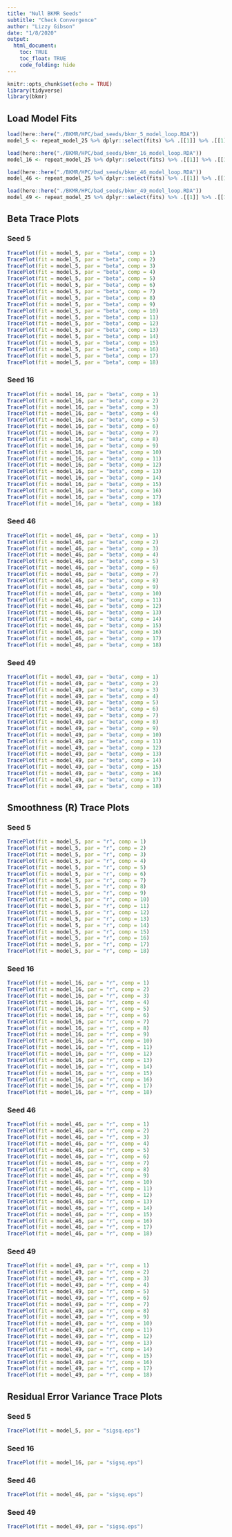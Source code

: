 ```yaml
---
title: "Null BKMR Seeds"
subtitle: "Check Convergence"
author: "Lizzy Gibson"
date: "1/8/2020"
output: 
  html_document:
    toc: TRUE
    toc_float: TRUE
    code_folding: hide
---
```


```r
knitr::opts_chunk$set(echo = TRUE)
library(tidyverse)
library(bkmr)
```

## Load Model Fits

```r
load(here::here("./BKMR/HPC/bad_seeds/bkmr_5_model_loop.RDA"))
model_5 <- repeat_model_25 %>% dplyr::select(fits) %>% .[[1]] %>% .[[1]]
```

```r
load(here::here("./BKMR/HPC/bad_seeds/bkmr_16_model_loop.RDA"))
model_16 <- repeat_model_25 %>% dplyr::select(fits) %>% .[[1]] %>% .[[1]]
```

```r
load(here::here("./BKMR/HPC/bad_seeds/bkmr_46_model_loop.RDA"))
model_46 <- repeat_model_25 %>% dplyr::select(fits) %>% .[[1]] %>% .[[1]]
```

```r
load(here::here("./BKMR/HPC/bad_seeds/bkmr_49_model_loop.RDA"))
model_49 <- repeat_model_25 %>% dplyr::select(fits) %>% .[[1]] %>% .[[1]]
```

## Beta Trace Plots

### Seed 5

```r
TracePlot(fit = model_5, par = "beta", comp = 1)
TracePlot(fit = model_5, par = "beta", comp = 2)
TracePlot(fit = model_5, par = "beta", comp = 3)
TracePlot(fit = model_5, par = "beta", comp = 4)
TracePlot(fit = model_5, par = "beta", comp = 5)
TracePlot(fit = model_5, par = "beta", comp = 6)
TracePlot(fit = model_5, par = "beta", comp = 7)
TracePlot(fit = model_5, par = "beta", comp = 8)
TracePlot(fit = model_5, par = "beta", comp = 9)
TracePlot(fit = model_5, par = "beta", comp = 10)
TracePlot(fit = model_5, par = "beta", comp = 11)
TracePlot(fit = model_5, par = "beta", comp = 12)
TracePlot(fit = model_5, par = "beta", comp = 13)
TracePlot(fit = model_5, par = "beta", comp = 14)
TracePlot(fit = model_5, par = "beta", comp = 15)
TracePlot(fit = model_5, par = "beta", comp = 16)
TracePlot(fit = model_5, par = "beta", comp = 17)
TracePlot(fit = model_5, par = "beta", comp = 18)
```

### Seed 16

```r
TracePlot(fit = model_16, par = "beta", comp = 1)
TracePlot(fit = model_16, par = "beta", comp = 2)
TracePlot(fit = model_16, par = "beta", comp = 3)
TracePlot(fit = model_16, par = "beta", comp = 4)
TracePlot(fit = model_16, par = "beta", comp = 5)
TracePlot(fit = model_16, par = "beta", comp = 6)
TracePlot(fit = model_16, par = "beta", comp = 7)
TracePlot(fit = model_16, par = "beta", comp = 8)
TracePlot(fit = model_16, par = "beta", comp = 9)
TracePlot(fit = model_16, par = "beta", comp = 10)
TracePlot(fit = model_16, par = "beta", comp = 11)
TracePlot(fit = model_16, par = "beta", comp = 12)
TracePlot(fit = model_16, par = "beta", comp = 13)
TracePlot(fit = model_16, par = "beta", comp = 14)
TracePlot(fit = model_16, par = "beta", comp = 15)
TracePlot(fit = model_16, par = "beta", comp = 16)
TracePlot(fit = model_16, par = "beta", comp = 17)
TracePlot(fit = model_16, par = "beta", comp = 18)
```

### Seed 46

```r
TracePlot(fit = model_46, par = "beta", comp = 1)
TracePlot(fit = model_46, par = "beta", comp = 2)
TracePlot(fit = model_46, par = "beta", comp = 3)
TracePlot(fit = model_46, par = "beta", comp = 4)
TracePlot(fit = model_46, par = "beta", comp = 5)
TracePlot(fit = model_46, par = "beta", comp = 6)
TracePlot(fit = model_46, par = "beta", comp = 7)
TracePlot(fit = model_46, par = "beta", comp = 8)
TracePlot(fit = model_46, par = "beta", comp = 9)
TracePlot(fit = model_46, par = "beta", comp = 10)
TracePlot(fit = model_46, par = "beta", comp = 11)
TracePlot(fit = model_46, par = "beta", comp = 12)
TracePlot(fit = model_46, par = "beta", comp = 13)
TracePlot(fit = model_46, par = "beta", comp = 14)
TracePlot(fit = model_46, par = "beta", comp = 15)
TracePlot(fit = model_46, par = "beta", comp = 16)
TracePlot(fit = model_46, par = "beta", comp = 17)
TracePlot(fit = model_46, par = "beta", comp = 18)
```

### Seed 49

```r
TracePlot(fit = model_49, par = "beta", comp = 1)
TracePlot(fit = model_49, par = "beta", comp = 2)
TracePlot(fit = model_49, par = "beta", comp = 3)
TracePlot(fit = model_49, par = "beta", comp = 4)
TracePlot(fit = model_49, par = "beta", comp = 5)
TracePlot(fit = model_49, par = "beta", comp = 6)
TracePlot(fit = model_49, par = "beta", comp = 7)
TracePlot(fit = model_49, par = "beta", comp = 8)
TracePlot(fit = model_49, par = "beta", comp = 9)
TracePlot(fit = model_49, par = "beta", comp = 10)
TracePlot(fit = model_49, par = "beta", comp = 11)
TracePlot(fit = model_49, par = "beta", comp = 12)
TracePlot(fit = model_49, par = "beta", comp = 13)
TracePlot(fit = model_49, par = "beta", comp = 14)
TracePlot(fit = model_49, par = "beta", comp = 15)
TracePlot(fit = model_49, par = "beta", comp = 16)
TracePlot(fit = model_49, par = "beta", comp = 17)
TracePlot(fit = model_49, par = "beta", comp = 18)
```

## Smoothness (R) Trace Plots

### Seed 5

```r
TracePlot(fit = model_5, par = "r", comp = 1)
TracePlot(fit = model_5, par = "r", comp = 2)
TracePlot(fit = model_5, par = "r", comp = 3)
TracePlot(fit = model_5, par = "r", comp = 4)
TracePlot(fit = model_5, par = "r", comp = 5)
TracePlot(fit = model_5, par = "r", comp = 6)
TracePlot(fit = model_5, par = "r", comp = 7)
TracePlot(fit = model_5, par = "r", comp = 8)
TracePlot(fit = model_5, par = "r", comp = 9)
TracePlot(fit = model_5, par = "r", comp = 10)
TracePlot(fit = model_5, par = "r", comp = 11)
TracePlot(fit = model_5, par = "r", comp = 12)
TracePlot(fit = model_5, par = "r", comp = 13)
TracePlot(fit = model_5, par = "r", comp = 14)
TracePlot(fit = model_5, par = "r", comp = 15)
TracePlot(fit = model_5, par = "r", comp = 16)
TracePlot(fit = model_5, par = "r", comp = 17)
TracePlot(fit = model_5, par = "r", comp = 18)
```

### Seed 16

```r
TracePlot(fit = model_16, par = "r", comp = 1)
TracePlot(fit = model_16, par = "r", comp = 2)
TracePlot(fit = model_16, par = "r", comp = 3)
TracePlot(fit = model_16, par = "r", comp = 4)
TracePlot(fit = model_16, par = "r", comp = 5)
TracePlot(fit = model_16, par = "r", comp = 6)
TracePlot(fit = model_16, par = "r", comp = 7)
TracePlot(fit = model_16, par = "r", comp = 8)
TracePlot(fit = model_16, par = "r", comp = 9)
TracePlot(fit = model_16, par = "r", comp = 10)
TracePlot(fit = model_16, par = "r", comp = 11)
TracePlot(fit = model_16, par = "r", comp = 12)
TracePlot(fit = model_16, par = "r", comp = 13)
TracePlot(fit = model_16, par = "r", comp = 14)
TracePlot(fit = model_16, par = "r", comp = 15)
TracePlot(fit = model_16, par = "r", comp = 16)
TracePlot(fit = model_16, par = "r", comp = 17)
TracePlot(fit = model_16, par = "r", comp = 18)
```

### Seed 46

```r
TracePlot(fit = model_46, par = "r", comp = 1)
TracePlot(fit = model_46, par = "r", comp = 2)
TracePlot(fit = model_46, par = "r", comp = 3)
TracePlot(fit = model_46, par = "r", comp = 4)
TracePlot(fit = model_46, par = "r", comp = 5)
TracePlot(fit = model_46, par = "r", comp = 6)
TracePlot(fit = model_46, par = "r", comp = 7)
TracePlot(fit = model_46, par = "r", comp = 8)
TracePlot(fit = model_46, par = "r", comp = 9)
TracePlot(fit = model_46, par = "r", comp = 10)
TracePlot(fit = model_46, par = "r", comp = 11)
TracePlot(fit = model_46, par = "r", comp = 12)
TracePlot(fit = model_46, par = "r", comp = 13)
TracePlot(fit = model_46, par = "r", comp = 14)
TracePlot(fit = model_46, par = "r", comp = 15)
TracePlot(fit = model_46, par = "r", comp = 16)
TracePlot(fit = model_46, par = "r", comp = 17)
TracePlot(fit = model_46, par = "r", comp = 18)
```

### Seed 49

```r
TracePlot(fit = model_49, par = "r", comp = 1)
TracePlot(fit = model_49, par = "r", comp = 2)
TracePlot(fit = model_49, par = "r", comp = 3)
TracePlot(fit = model_49, par = "r", comp = 4)
TracePlot(fit = model_49, par = "r", comp = 5)
TracePlot(fit = model_49, par = "r", comp = 6)
TracePlot(fit = model_49, par = "r", comp = 7)
TracePlot(fit = model_49, par = "r", comp = 8)
TracePlot(fit = model_49, par = "r", comp = 9)
TracePlot(fit = model_49, par = "r", comp = 10)
TracePlot(fit = model_49, par = "r", comp = 11)
TracePlot(fit = model_49, par = "r", comp = 12)
TracePlot(fit = model_49, par = "r", comp = 13)
TracePlot(fit = model_49, par = "r", comp = 14)
TracePlot(fit = model_49, par = "r", comp = 15)
TracePlot(fit = model_49, par = "r", comp = 16)
TracePlot(fit = model_49, par = "r", comp = 17)
TracePlot(fit = model_49, par = "r", comp = 18)
```

## Residual Error Variance Trace Plots

### Seed 5

```r
TracePlot(fit = model_5, par = "sigsq.eps")
```

### Seed 16

```r
TracePlot(fit = model_16, par = "sigsq.eps")
```

### Seed 46

```r
TracePlot(fit = model_46, par = "sigsq.eps")
```

### Seed 49

```r
TracePlot(fit = model_49, par = "sigsq.eps")
```